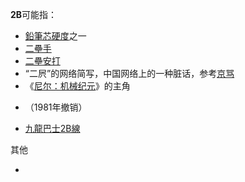 {{DisambigNav|2|B}}
'''2B'''可能指：
*[[铅笔#硬度表|鉛筆芯硬度]]之一
*[[二壘手|二壘手]]
*[[二壘安打|二壘安打]]
*“二屄”的网络简写，中国网络上的一种脏话，参考[[京骂|京骂]]
*《[[尼尔：机械纪元|尼尔：机械纪元]]》的主角
*{{link-en|2B号内华达州州道|Nevada State Route 2B}}（1981年撤销）
*[[九龍巴士2B線|九龍巴士2B線]]

;其他
* {{lookfrom}}
{{disambig}}